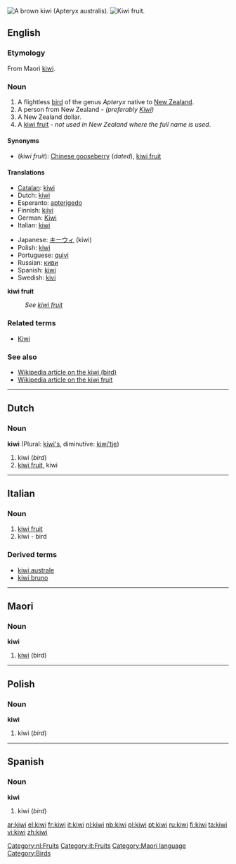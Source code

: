 :{{see|Kiwi}}
[[Image:Kiwifugl.jpg|thumb|right|A brown kiwi (Apteryx australis).]]
[[Image:Kiwi aka.jpg|thumb|right|[[kiwi fruit|Kiwi fruit]].]]
==English==

===Etymology===
From Maori [[#Maori|kiwi]].

===Noun===
{{en-noun}}

# A flightless [[bird]] of the genus ''Apteryx'' native to [[New Zealand]].
# A person from New Zealand  - ''(preferably [[Kiwi]])''
# A New Zealand dollar.
# A [[kiwi fruit]] - ''not used in New Zealand where the full name is used''.

====Synonyms====
*(''kiwi fruit''): [[Chinese gooseberry]] (''dated''), [[kiwi fruit]]

====Translations====
{{trans-top|bird}}
*[[Catalan]]: [[#Catalan|kiwi]] {{m}}
*Dutch: [[#Dutch|kiwi]] {{m}}
*Esperanto: [[apterigedo]]
*Finnish: [[kiivi]]
*German: [[Kiwi]] {{m}}
*Italian: [[#Italian|kiwi]] {{m}}
{{trans-mid}}
*Japanese: [[キーウィ]] (kiwi)
*Polish: [[#Polish|kiwi]]
*Portuguese: [[quivi]] {{m}}
*Russian: [[киви]] {{n}}
*Spanish: [[#Spanish|kiwi]] {{m}}
*Swedish: [[kivi]] {{n}}
{{trans-bottom}}

'''kiwi fruit'''
: ''See [[kiwi fruit]]''

===Related terms===
*[[Kiwi]]

===See also===
*[[w:kiwi|Wikipedia article on the kiwi (bird)]]
*[[w:kiwi_fruit|Wikipedia article on the kiwi fruit]]

----

==Dutch==

===Noun===
'''kiwi''' (Plural: [[kiwi's]], diminutive: [[kiwi'tje]])

# kiwi (''bird'')
# [[kiwi fruit]], kiwi

[[Category:nl:Fruits]]

----

==Italian==

===Noun===
{{it-noun|kiw|m|i|i}}

# [[kiwi fruit]]
# kiwi - bird

===Derived terms===
*[[kiwi australe]]
*[[kiwi bruno]]

[[Category:it:Fruits]]

----

==Maori==

===Noun===
'''kiwi'''

# [[#English|kiwi]] (bird)

[[Category:Maori language]]

----

==Polish==

===Noun===
'''kiwi'''

# kiwi (''bird'')

----

==Spanish==

===Noun===
'''kiwi''' {{m}}

# kiwi (''bird'')

[[Category:Birds]]

[[ar:kiwi]]
[[el:kiwi]]
[[fr:kiwi]]
[[it:kiwi]]
[[nl:kiwi]]
[[nb:kiwi]]
[[pl:kiwi]]
[[pt:kiwi]]
[[ru:kiwi]]
[[fi:kiwi]]
[[ta:kiwi]]
[[vi:kiwi]]
[[zh:kiwi]]